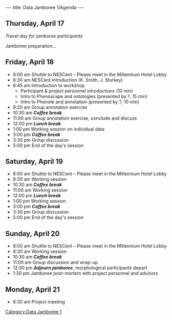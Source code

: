 ---
title: Data Jamboree 1/Agenda
---

==Thursday, April 17==
''Travel day for jamboree participants''

Jamboree preparation...

==Friday, April 18==

* 8:00 am Shuttle to NESCent – Please meet in the Millennium Hotel Lobby
* 8:30 am  NESCent introduction (K. Smith, J. Sturkey)
* 8:45 am Introduction to workshop
** Participant & project personnel introductions (10 min)
** Intro to Phenoscape and ontologies (presented by ?, 15 min)
** Intro to Phenote and annotation (presented by ?, 10 min)
* 9:20 am Group annotation exercise
* 10:30 am '''''Coffee break'''''
* 11:00 am Group annotation exercise, conclude and discuss
* 12:00 pm '''''Lunch break'''''
* 1:00 pm Working session on individual data
* 3:00 pm '''''Coffee break'''''
* 3:30 pm Group discussion
* 5:00 pm End of the day's session

==Saturday, April 19==

* 8:00 am Shuttle to NESCent – Please meet in the Millennium Hotel Lobby
* 8:30 am Working session
* 10:30 am '''''Coffee break'''''
*11:00 am Working session
* 12:00 pm '''''Lunch break'''''
*1:00 pm Working session
* 3:00 pm '''''Coffee break'''''
* 3:30 pm Group discussion
* 5:00 pm End of the day's session

==Sunday, April 20==

* 8:00 am Shuttle to NESCent – Please meet in the Millennium Hotel Lobby
* 8:30 am Working session
* 10:30 am '''''Coffee break'''''
* 11:00 am Group discussion and wrap-up
* 12:30 pm '''''Adjourn jamboree''''', morphological participants depart
* 1:30 pm Jamboree post-mortem with project personnel and advisors

==Monday, April 21==

[[Category:Data Jamboree 1]]
* 8:30 am Project meeting